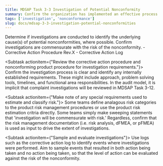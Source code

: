 ```yaml
---
title: MDSAP Task 3-3 Investigation of Potential Nonconformity
summary: Confirm the organization has implemented an effective process for investigating potential nonconformities.
tags: ['investigation', 'nonconformance']
slug: docs/mdsap-3-3-investigation-potential-nonconformities
---
```


<RegLang>
Determine if investigations are conducted to identify the underlying cause(s) of potential nonconformities, where possible.
Confirm investigations are commensurate with the risk of the nonconformity.
</RegLang>
<QdocList docs={['Corrective action log', 'Corrective action procedure', 'Nonconformance log']}/>

<ReportLang>
- Corrective Action Procedure Rev.X
- Corrective Action Log
</ReportLang>

<Subtask actionitem={"Review the corrective action procedure and nonconforming product procedure for investigation requirements."}>
Confirm the investigation process is clear and identify any internally established requirements.  These might include approach, problem solving tools, timelines, and functional area responsibilities. In the audit model, it is implicit that complaint investigations will be reviewed in <QLink>MDSAP Task 3-12</QLink>. 
</Subtask>

<Subtask actionitem={"Make note of any special requirements used to estimate and classify risk."}>
Some teams define analagous risk categories to the product risk management procedures or use the product risk estimation critria directly. 
Some teams simply make sweeping statements that 'investigation will be commensurate with risk.'
Regardless, confirm that the risk management documentation (i.e. risk analysis, dFMEA, or pFMEA) is used as input to drive the extent of investigations. 
</Subtask>

<Subtask actionitem={"Sample and evaluate investigations"}>
Use logs such as the corrective action log to identify events where investigations were performed. Aim to sample events that resulted in both action being taken and no action being taken, so that the level of action can be evaluated against the risk of the nonconformity.
</Subtask>



